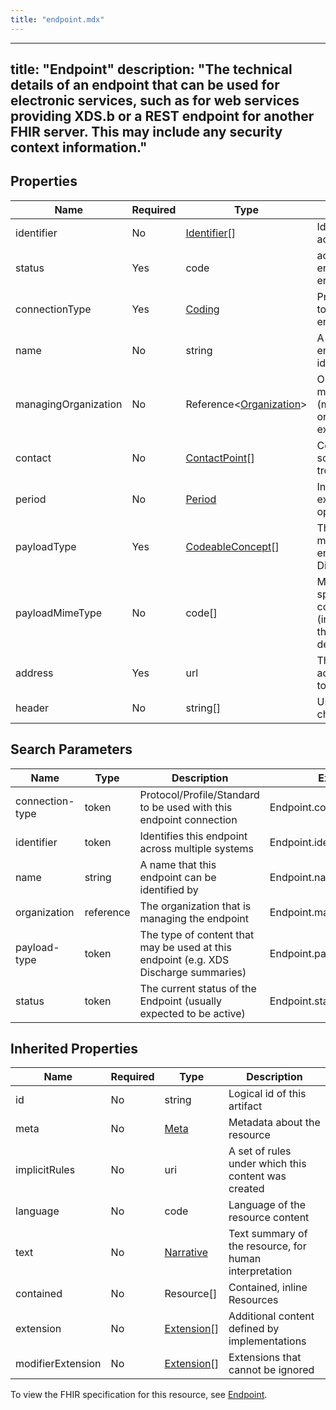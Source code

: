 ```yaml
---
title: "endpoint.mdx"
---
```


---
title: "Endpoint"
description: "The technical details of an endpoint that can be used for electronic services, such as for web services providing XDS.b or a REST endpoint for another FHIR server. This may include any security context information."
---

## Properties

| Name                 | Required | Type                                                                      | Description                                                                                                                  |
| -------------------- | -------- | ------------------------------------------------------------------------- | ---------------------------------------------------------------------------------------------------------------------------- |
| identifier           | No       | [Identifier](/medical-api/fhir/data-types/identifier)[]                   | Identifies this endpoint across multiple systems                                                                             |
| status               | Yes      | code                                                                      | active / suspended / error / off / entered-in-error / test                                                                   |
| connectionType       | Yes      | [Coding](/medical-api/fhir/data-types/coding)                             | Protocol/Profile/Standard to be used with this endpoint connection                                                           |
| name                 | No       | string                                                                    | A name that this endpoint can be identified by                                                                               |
| managingOrganization | No       | Reference&lt;[Organization](/medical-api/fhir/resources/organization)&gt; | Organization that manages this endpoint (might not be the organization that exposes the endpoint)                            |
| contact              | No       | [ContactPoint](/medical-api/fhir/data-types/contactpoint)[]               | Contact details for source (e.g. troubleshooting)                                                                            |
| period               | No       | [Period](/medical-api/fhir/data-types/period)                             | Interval the endpoint is expected to be operational                                                                          |
| payloadType          | Yes      | [CodeableConcept](/medical-api/fhir/data-types/codeableconcept)[]         | The type of content that may be used at this endpoint (e.g. XDS Discharge summaries)                                         |
| payloadMimeType      | No       | code[]                                                                    | Mimetype to send. If not specified, the content could be anything (including no payload, if the connectionType defined this) |
| address              | Yes      | url                                                                       | The technical base address for connecting to this endpoint                                                                   |
| header               | No       | string[]                                                                  | Usage depends on the channel type                                                                                            |

## Search Parameters

| Name            | Type      | Description                                                                          | Expression                    |
| --------------- | --------- | ------------------------------------------------------------------------------------ | ----------------------------- |
| connection-type | token     | Protocol/Profile/Standard to be used with this endpoint connection                   | Endpoint.connectionType       |
| identifier      | token     | Identifies this endpoint across multiple systems                                     | Endpoint.identifier           |
| name            | string    | A name that this endpoint can be identified by                                       | Endpoint.name                 |
| organization    | reference | The organization that is managing the endpoint                                       | Endpoint.managingOrganization |
| payload-type    | token     | The type of content that may be used at this endpoint (e.g. XDS Discharge summaries) | Endpoint.payloadType          |
| status          | token     | The current status of the Endpoint (usually expected to be active)                   | Endpoint.status               |

## Inherited Properties

| Name              | Required | Type                                                  | Description                                            |
| ----------------- | -------- | ----------------------------------------------------- | ------------------------------------------------------ |
| id                | No       | string                                                | Logical id of this artifact                            |
| meta              | No       | [Meta](/medical-api/fhir/data-types/meta)             | Metadata about the resource                            |
| implicitRules     | No       | uri                                                   | A set of rules under which this content was created    |
| language          | No       | code                                                  | Language of the resource content                       |
| text              | No       | [Narrative](/medical-api/fhir/data-types/narrative)   | Text summary of the resource, for human interpretation |
| contained         | No       | Resource[]                                            | Contained, inline Resources                            |
| extension         | No       | [Extension](/medical-api/fhir/data-types/extension)[] | Additional content defined by implementations          |
| modifierExtension | No       | [Extension](/medical-api/fhir/data-types/extension)[] | Extensions that cannot be ignored                      |

To view the FHIR specification for this resource, see [Endpoint](https://www.hl7.org/fhir/StructureDefinition/Endpoint).
